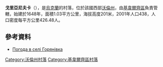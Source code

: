 {{coord|50|44|4|N|25|48|57|E|scale:30000|display=title}}

'''戈里亞尼夫卡'''（{{lang-uk|Горянівка}}），是[[烏克蘭|烏克蘭]]的村落，位於該國西部[[沃倫州|沃倫州]]，由[[基韋爾齊區|基韋爾齊區]]負責管轄，始建於1648年，面積1.03平方公里，海拔高度201米，2001年人口438，人口密度每平方公里426.48人。

==參考資料==
* [http://weather.in.ua/ua/volynskaja/5723 Погода в селі Горянівка] {{Wayback|url=http://weather.in.ua/ua/volynskaja/5723 |date=20111219115338 }}

[[Category:沃倫州村落|Category:沃倫州村落]]
[[Category:基韋爾齊區村落|Category:基韋爾齊區村落]]


{{Volyn-geo-stub}}